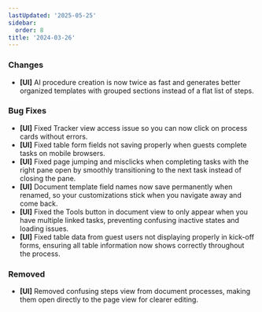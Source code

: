 ```yaml
---
lastUpdated: '2025-05-25'
sidebar:
  order: 8
title: '2024-03-26'
---
```


### Changes

- **[UI]** AI procedure creation is now twice as fast and generates better organized templates with grouped sections instead of a flat list of steps.

### Bug Fixes

- **[UI]** Fixed Tracker view access issue so you can now click on process cards without errors.
- **[UI]** Fixed table form fields not saving properly when guests complete tasks on mobile browsers.
- **[UI]** Fixed page jumping and misclicks when completing tasks with the right pane open by smoothly transitioning to the next task instead of closing the pane.
- **[UI]** Document template field names now save permanently when renamed, so your customizations stick when you navigate away and come back.
- **[UI]** Fixed the Tools button in document view to only appear when you have multiple linked tasks, preventing confusing inactive states and loading issues.
- **[UI]** Fixed table data from guest users not displaying properly in kick-off forms, ensuring all table information now shows correctly throughout the process.

### Removed

- **[UI]** Removed confusing steps view from document processes, making them open directly to the page view for clearer editing.